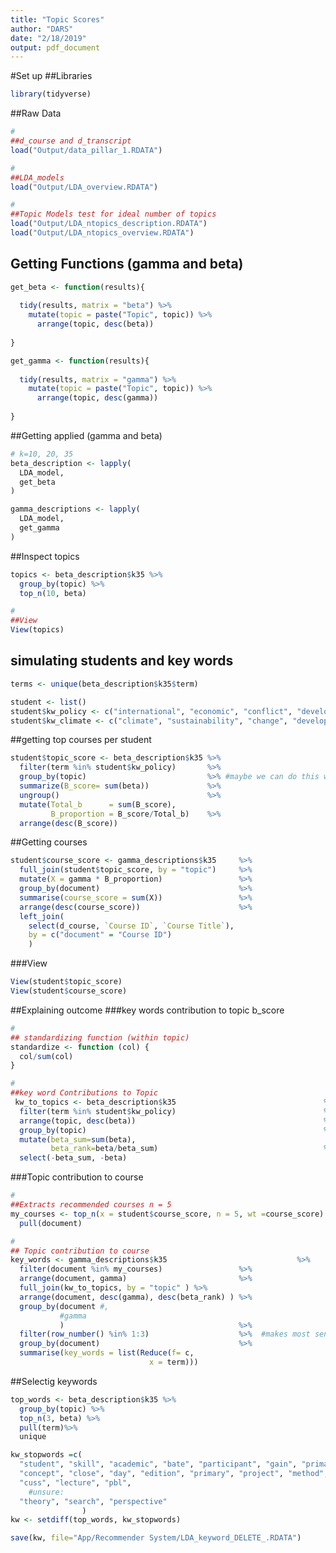 ```yaml
---
title: "Topic Scores"
author: "DARS"
date: "2/18/2019"
output: pdf_document
---
```

#Set up
##Libraries
```r
library(tidyverse)
```

##Raw Data
```r
#
##d_course and d_transcript
load("Output/data_pillar_1.RDATA")

#
##LDA_models
load("Output/LDA_overview.RDATA")

#
##Topic Models test for ideal number of topics
load("Output/LDA_ntopics_description.RDATA")
load("Output/LDA_ntopics_overview.RDATA")

```

## Getting Functions (gamma and beta) 
```r
get_beta <- function(results){
  
  tidy(results, matrix = "beta") %>%
    mutate(topic = paste("Topic", topic)) %>%
      arrange(topic, desc(beta))
  
}

get_gamma <- function(results){
  
  tidy(results, matrix = "gamma") %>%
    mutate(topic = paste("Topic", topic)) %>%
      arrange(topic, desc(gamma))
  
}

```

##Getting applied (gamma and beta) 
```r
# k=10, 20, 35
beta_description <- lapply(
  LDA_model,
  get_beta
)

gamma_descriptions <- lapply(
  LDA_model,
  get_gamma
)

```
##Inspect topics
```r
topics <- beta_description$k35 %>%
  group_by(topic) %>%
  top_n(10, beta)

#
##View
View(topics)

```
## simulating students and key words
```r
terms <- unique(beta_description$k35$term)

student <- list()
student$kw_policy <- c("international", "economic", "conflict", "develop", "policy", "war", "philosophy") #sample(terms, 5)
student$kw_climate <- c("climate", "sustainability", "change", "development", "develop","sustain", "sustainable") #sample(terms, 5)
```

##getting top courses per student
```r
student$topic_score <- beta_description$k35 %>%
  filter(term %in% student$kw_policy)       %>%
  group_by(topic)                           %>% #maybe we can do this with transcripts afterwards
  summarize(B_score= sum(beta))             %>%
  ungroup()                                 %>%
  mutate(Total_b      = sum(B_score),
         B_proportion = B_score/Total_b)    %>%
  arrange(desc(B_score))

```

##Getting courses
```r

student$course_score <- gamma_descriptions$k35     %>%
  full_join(student$topic_score, by = "topic")     %>%
  mutate(X = gamma * B_proportion)                 %>%
  group_by(document)                               %>%
  summarise(course_score = sum(X))                 %>%
  arrange(desc(course_score))                      %>%
  left_join(
    select(d_course, `Course ID`, `Course Title`),
    by = c("document" = "Course ID")
    )
```

###View
```r
View(student$topic_score)
View(student$course_score)
```

##Explaining outcome
###key words contribution to topic b_score
```r
#
## standardizing function (within topic)
standardize <- function (col) {
  col/sum(col)
}

#
##key word Contributions to Topic
 kw_to_topics <- beta_description$k35                                 %>%
  filter(term %in% student$kw_policy)                                 %>%
  arrange(topic, desc(beta))                                          %>%
  group_by(topic)                                                     %>%
  mutate(beta_sum=sum(beta),
         beta_rank=beta/beta_sum)                                     %>%
  select(-beta_sum, -beta)
```

###Topic contribution to course
```r
#
##Extracts recommended courses n = 5
my_courses <- top_n(x = student$course_score, n = 5, wt =course_score) %>% 
  pull(document)

#
## Topic contribution to course
key_words <- gamma_descriptions$k35                             %>%
  filter(document %in% my_courses)                 %>%
  arrange(document, gamma)                         %>%
  full_join(kw_to_topics, by = "topic" ) %>%
  arrange(document, desc(gamma), desc(beta_rank) ) %>%
  group_by(document #, 
           #gamma
           )                                       %>%
  filter(row_number() %in% 1:3)                    %>%  #makes most sense with just 1 kw # group_by(document) %>% filter(row_number() %in% 1:9) 
  group_by(document)                               %>%
  summarise(key_words = list(Reduce(f= c,
                               x = term)))
```

##Selectig keywords
```r
top_words <- beta_description$k35 %>%
  group_by(topic) %>%
  top_n(3, beta) %>%
  pull(term)%>%
  unique

kw_stopwords =c(
  "student", "skill", "academic", "bate", "participant", "gain", "primarily", "main", "2016", "action", "level", "issue",
  "concept", "close", "day", "edition", "primary", "project", "method", "apply", "busy", "address", "role", "post", "oxford",
  "cuss", "lecture", "pbl",
    #unsure:
  "theory", "search", "perspective"
                )
kw <- setdiff(top_words, kw_stopwords)

save(kw, file="App/Recommender System/LDA_keyword_DELETE_.RDATA")
```

